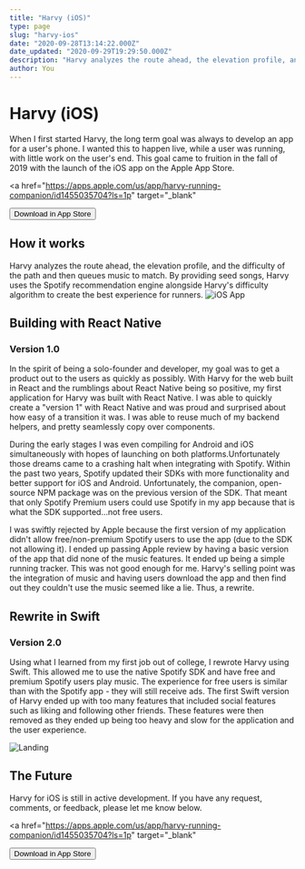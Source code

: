 ```yaml
---
title: "Harvy (iOS)"
type: page
slug: "harvy-ios"
date: "2020-09-28T13:14:22.000Z"
date_updated: "2020-09-29T19:29:50.000Z"
description: "Harvy analyzes the route ahead, the elevation profile, and the difficulty of the path and then queues music to match. By providing seed songs, Harvy uses the Spotify recommendation engine alongside Harvy's difficulty algorithm to create the best experience for runners."
author: You
---
```


# Harvy (iOS)

When I first started Harvy, the long term goal was always to develop an app for a user's phone. I wanted this to happen live, while a user was running, with little work on the user's end. This goal came to fruition in the fall of 2019 with the launch of the iOS app on the Apple App Store.

<a
  href="https://apps.apple.com/us/app/harvy-running-companion/id1455035704?ls=1p"
  target="_blank"
>
  <button variant="link">Download in App Store</button>
</a>

## How it works

Harvy analyzes the route ahead, the elevation profile, and the difficulty of the path and then queues music to match. By providing seed songs, Harvy uses the Spotify recommendation engine alongside Harvy's difficulty algorithm to create the best experience for runners.
![iOS App](../../images/5f18c102a9ac2868f4a3464d_826975bf-0438-4250-b77f-07d5b0321dbf--1-.jpeg)

## Building with React Native

### Version 1.0

In the spirit of being a solo-founder and developer, my goal was to get a product out to the users as quickly as possibly. With Harvy for the web built in React and the rumblings about React Native being so positive, my first application for Harvy was built with React Native. I was able to quickly create a "version 1" with React Native and was proud and surprised about how easy of a transition it was. I was able to reuse much of my backend helpers, and pretty seamlessly copy over components.

During the early stages I was even compiling for Android and iOS simultaneously with hopes of launching on both platforms.Unfortunately those dreams came to a crashing halt when integrating with Spotify. Within the past two years, Spotify updated their SDKs with more functionality and better support for iOS and Android. Unfortunately, the companion, open-source NPM package was on the previous version of the SDK. That meant that only Spotify Premium users could use Spotify in my app because that is what the SDK supported...not free users.

I was swiftly rejected by Apple because the first version of my application didn't allow free/non-premium Spotify users to use the app (due to the SDK not allowing it). I ended up passing Apple review by having a basic version of the app that did none of the music features. It ended up being a simple running tracker. This was not good enough for me. Harvy's selling point was the integration of music and having users download the app and then find out they couldn't use the music seemed like a lie. Thus, a rewrite.

## Rewrite in Swift

### Version 2.0

Using what I learned from my first job out of college, I rewrote Harvy using Swift. This allowed me to use the native Spotify SDK and have free and premium Spotify users play music. The experience for free users is similar than with the Spotify app - they will still receive ads. The first Swift version of Harvy ended up with too many features that included social features such as liking and following other friends. These features were then removed as they ended up being too heavy and slow for the application and the user experience.

![Landing](../../images/5f18dd0f19b6a133f4ec6040_a5a8d6aa-58f2-4cf2-85ac-f9dfb719b7c9-p-1080.jpeg)

## The Future

Harvy for iOS is still in active development. If you have any request, comments, or feedback, please let me know below.

<a
  href="https://apps.apple.com/us/app/harvy-running-companion/id1455035704?ls=1p"
  target="_blank"
>
  <button variant="link">Download in App Store</button>
</a>
